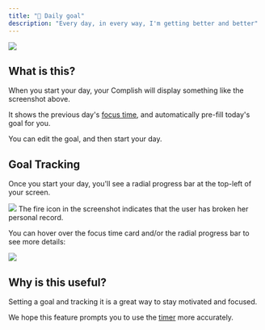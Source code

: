 ```yaml
---
title: "🎯 Daily goal"
description: "Every day, in every way, I'm getting better and better"
---
```


<Frame>
  <img
    src="/images/features/daily-goal.png"
    style={{ borderRadius: "0.5rem" }}
  />
</Frame>

## What is this?

When you start your day, your Complish will display something like the
screenshot above.

It shows the previous day's [focus time](/features/focus-time), and automatically pre-fill
today's goal for you.

You can edit the goal, and then start your day.

## Goal Tracking

Once you start your day, you'll see a radial progress bar at the
top-left of your screen.

<Frame>
  <img
    src="/images/features/daily-goal-tracking-unhovered.png"
    style={{ borderRadius: "0.5rem" }}
  />
</Frame>
<Info>
  The fire icon in the screenshot indicates that the user has broken her
  personal record.
</Info>

You can hover over the focus time card and/or the radial progress bar to see more details:

<Frame>
  <img
    src="/images/features/daily-goal-tracking-hovered.png"
    style={{ borderRadius: "0.5rem" }}
  />
</Frame>

## Why is this useful?

Setting a goal and tracking it is a great way to stay motivated and
focused.

We hope this feature prompts you to use the [timer](/features/timer) more
accurately.

